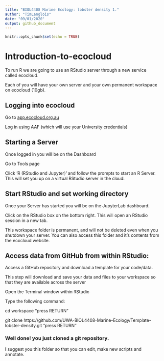 ```yaml
---
title: "BIOL4408 Marine Ecology: lobster density 1."
author: "TimLanglois"
date: "09/01/2020"
output: github_document
---
```


```r
knitr::opts_chunk$set(echo = TRUE)
```


# Introduction-to-ecocloud


To run R we are going to use an RStudio server through a new service called ecocloud.

Each of you will have your own server and your own permanent workspace on ecocloud (10gb).


## Logging into ecocloud
Go to [app.ecocloud.org.au](app.ecocloud.org.au)

Log in using AAF (which will use your University credentials)

## Starting a Server
Once logged in you will be on the Dashboard

Go to Tools page

Click 'R (RStudio and Jupyter)' and follow the prompts to start an R Server. This will set you up on a virtual RStudio server in the cloud.


## Start RStudio and set working directory

Once your Server has started you will be on the JupyterLab dashboard.

Click on the RStudio box on the bottom right. This will open an RStudio session in a new tab.


This workspace folder is permanent, and will not be deleted even when you shutdown your server. You can also access this folder and it’s contents from the ecocloud website.


## Access data from GitHub from within RStudio:
Access a GitHub repository and download a template for your code/data.

This step will download and save your data and files to your workspace so that they are available across the server

Open the Terminal window within RStudio

Type the following command:

cd workspace  "press RETURN"

git clone https://github.com/UWA-BIOL4408-Marine-Ecology/Template-lobster-density.git "press RETURN"


### Well done! you just cloned a git repository.




I suggest you this folder so that you can edit, make new scripts and annotate.





